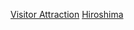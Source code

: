 {{日本行政區劃分類導航|觀光地}}
{{Commonscat|Visitor attractions in Hiroshima prefecture}}

[[Category:廣島縣|Visitor Attraction]]
[[Category:日本各都道府縣旅遊景點|Hiroshima]]